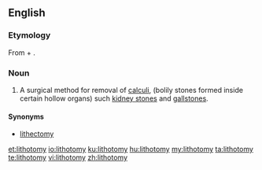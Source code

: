 ==English==
{{wikipedia}}

===Etymology===
From {{etyl|grc|en}} {{term|λίθος||stone|lang=grc}} + {{term|τέμνω||I cut|lang=grc}}.

===Noun===
{{en-noun|lithotomies}}

#A surgical method for removal of [[calculi]], (bolily stones formed inside certain hollow organs) such [[kidney stone]]s and [[gallstone]]s.

====Synonyms====
* [[lithectomy]]

[[et:lithotomy]]
[[io:lithotomy]]
[[ku:lithotomy]]
[[hu:lithotomy]]
[[my:lithotomy]]
[[ta:lithotomy]]
[[te:lithotomy]]
[[vi:lithotomy]]
[[zh:lithotomy]]